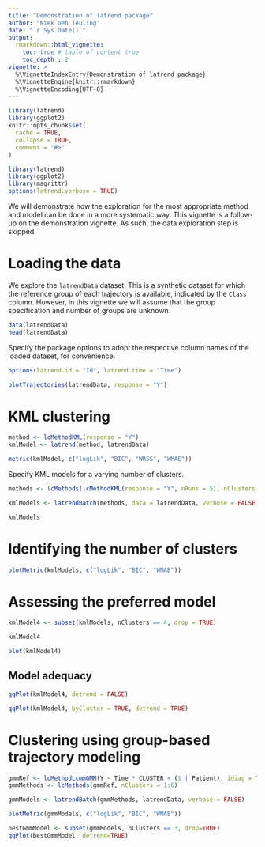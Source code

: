```yaml
---
title: "Demonstration of latrend package"
author: "Niek Den Teuling"
date: "`r Sys.Date()`"
output: 
  rmarkdown::html_vignette:
    toc: true # table of content true
    toc_depth : 2  
vignette: >
  %\VignetteIndexEntry{Demonstration of latrend package}
  %\VignetteEngine{knitr::rmarkdown}
  %\VignetteEncoding{UTF-8}
---
```


```r
library(latrend)
library(ggplot2)
knitr::opts_chunk$set(
  cache = TRUE,
  collapse = TRUE,
  comment = "#>"
)
```

```r
library(latrend)
library(ggplot2)
library(magrittr)
options(latrend.verbose = TRUE)
```

We will demonstrate how the exploration for the most appropriate method and model can be done in a more systematic way. This vignette is a follow-up on the demonstration vignette. As such, the data exploration step is skipped.

# Loading the data
We explore the `latrendData` dataset. This is a synthetic dataset for which the reference group of each trajectory is available, indicated by the `Class` column. However, in this vignette we will assume that the group specification and number of groups are unknown.
```r
data(latrendData)
head(latrendData)
```

Specify the package options to adopt the respective column names of the loaded dataset, for convenience.
```r
options(latrend.id = "Id", latrend.time = "Time")
```

```r
plotTrajectories(latrendData, response = "Y")
```

# KML clustering
```r
method <- lcMethodKML(response = "Y")
kmlModel <- latrend(method, latrendData)
```

```r
metric(kmlModel, c("logLik", "BIC", "WRSS", "WMAE"))
```
Specify KML models for a varying number of clusters.
```r
methods <- lcMethods(lcMethodKML(response = "Y", nRuns = 5), nClusters = 1:8)

kmlModels <- latrendBatch(methods, data = latrendData, verbose = FALSE)

kmlModels
```

# Identifying the number of clusters
```r
plotMetric(kmlModels, c("logLik", "BIC", "WMAE"))
```

# Assessing the preferred model
```r
kmlModel4 <- subset(kmlModels, nClusters == 4, drop = TRUE)

kmlModel4
```
```r
plot(kmlModel4)
```

## Model adequacy
```r
qqPlot(kmlModel4, detrend = FALSE)
```

```r
qqPlot(kmlModel4, byCluster = TRUE, detrend = TRUE)
```

# Clustering using group-based trajectory modeling
```r
gmmRef <- lcMethodLcmmGMM(Y ~ Time * CLUSTER + (1 | Patient), idiag = TRUE, maxIter = 20, convB = 1e-2, convL = 1e-2, convG = 1e-2)
gmmMethods <- lcMethods(gmmRef, nClusters = 1:6)

gmmModels <- latrendBatch(gmmMethods, latrendData, verbose = FALSE)
```

```r
plotMetric(gmmModels, c("logLik", "BIC", "WMAE"))
```

```r
bestGmmModel <- subset(gmmModels, nClusters == 3, drop=TRUE)
qqPlot(bestGmmModel, detrend=TRUE)
```

